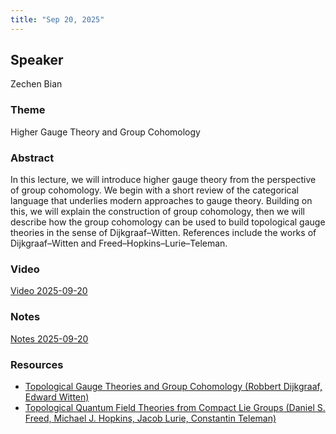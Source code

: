 ```yaml
---
title: "Sep 20, 2025"
---
```


## Speaker
Zechen Bian

### Theme
Higher Gauge Theory and Group Cohomology

### Abstract
In this lecture, we will introduce higher gauge theory from the perspective of group cohomology. We begin with a short review of the categorical language that underlies modern approaches to gauge theory. Building on this, we will explain the construction of group cohomology, then we will describe how the group cohomology can be used to build topological gauge theories in the sense of Dijkgraaf–Witten. References include the works of Dijkgraaf–Witten and Freed–Hopkins–Lurie–Teleman.

### Video  
[Video 2025-09-20](https://drive.google.com/file/d/1bY0OiRhtO58vKEw2mP1lh-epdM8Aw3RV/view?usp=sharing)

### Notes  
[Notes 2025-09-20](https://drive.google.com/file/d/1lAgKWYtkA15E87FISo_vNuJUwjzCc6g0/view?usp=sharing)

### Resources  
- [Topological Gauge Theories and Group Cohomology (Robbert Dijkgraaf, Edward Witten)](https://drive.google.com/file/d/1bmLftmk9ufierJpH9IjHpEWR4upGp2dM/view?usp=sharing)
- [Topological Quantum Field Theories from Compact Lie Groups (Daniel S. Freed, Michael J. Hopkins, Jacob Lurie, Constantin Teleman)](https://drive.google.com/file/d/1DTjt2dJBP9reR0RuPPBo8NBHDQCKYfeH/view?usp=sharing)